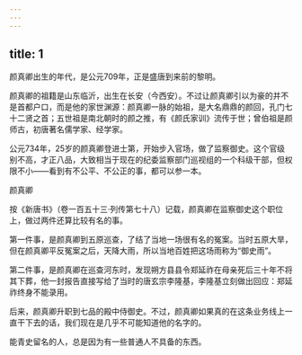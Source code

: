 ```yaml
---
---
---
```

title: 1
---



颜真卿出生的年代，是公元709年，正是盛唐到来前的黎明。

颜真卿的祖籍是山东临沂，出生在长安（今西安）。不过让颜真卿引以为豪的并不是首都户口，而是他的家世渊源：颜真卿一脉的始祖，是大名鼎鼎的颜回，孔门七十二贤之首；五世祖是南北朝时的颜之推，有《颜氏家训》流传于世；曾伯祖是颜师古，初唐著名儒学家、经学家。

公元734年，25岁的颜真卿登进士第，开始步入官场，做了监察御史。这个官级别不高，才正八品，大致相当于现在的纪委监察部门巡视组的一个科级干部，但权限不小——看到有不公平、不公正的事，都可以参一本。

颜真卿



按《新唐书》（卷一百五十三·列传第七十八）记载，颜真卿在监察御史这个职位上，做过两件还算比较有名的事。

第一件事，是颜真卿到五原巡查，了结了当地一场很有名的冤案。当时五原大旱，但在颜真卿平反冤案之后，天降大雨，所以当地百姓把这场雨称为“御史雨”。

第二件事，是颜真卿在巡查河东时，发现朔方县县令郑延祚在母亲死后三十年不将其下葬，他一封报告直接写给了当时的唐玄宗李隆基，李隆基立刻做出回应：郑延祚终身不能录用。

后来，颜真卿升职到七品的殿中侍御史。不过，颜真卿如果真的在这条业务线上一直干下去的话，我们现在是几乎不可能知道他的名字的。

能青史留名的人，总是因为有一些普通人不具备的东西。